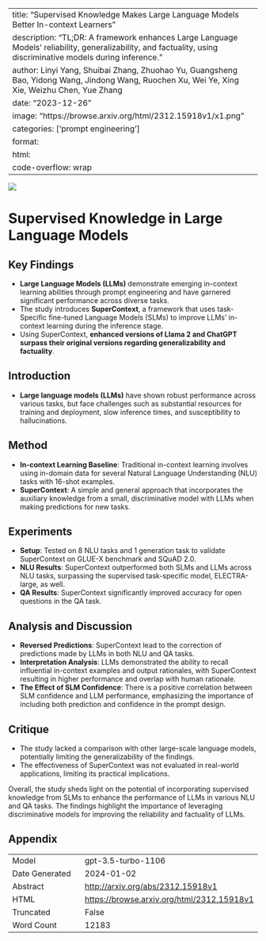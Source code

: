 
---
title: "Supervised Knowledge Makes Large Language Models Better In-context Learners"
description: "TL;DR: A framework enhances Large Language Models' reliability, generalizability, and factuality, using discriminative models during inference."
author: Linyi Yang, Shuibai Zhang, Zhuohao Yu, Guangsheng Bao, Yidong Wang, Jindong Wang, Ruochen Xu, Wei Ye, Xing Xie, Weizhu Chen, Yue Zhang
date: "2023-12-26"
image: "https://browse.arxiv.org/html/2312.15918v1/x1.png"
categories: ['prompt engineering']
format:
  html:
    code-overflow: wrap
---

![](https://browse.arxiv.org/html/2312.15918v1/x1.png)

# Supervised Knowledge in Large Language Models

## Key Findings
- **Large Language Models (LLMs)** demonstrate emerging in-context learning abilities through prompt engineering and have garnered significant performance across diverse tasks.
- The study introduces **SuperContext**, a framework that uses task-Specific fine-tuned Language Models (SLMs) to improve LLMs' in-context learning during the inference stage.
- Using SuperContext, **enhanced versions of Llama 2 and ChatGPT surpass their original versions regarding generalizability and factuality**.

## Introduction
- **Large language models (LLMs)** have shown robust performance across various tasks, but face challenges such as substantial resources for training and deployment, slow inference times, and susceptibility to hallucinations.

## Method
- **In-context Learning Baseline**: Traditional in-context learning involves using in-domain data for several Natural Language Understanding (NLU) tasks with 16-shot examples.
- **SuperContext**: A simple and general approach that incorporates the auxiliary knowledge from a small, discriminative model with LLMs when making predictions for new tasks.

## Experiments
- **Setup**: Tested on 8 NLU tasks and 1 generation task to validate SuperContext on GLUE-X benchmark and SQuAD 2.0.
- **NLU Results**: SuperContext outperformed both SLMs and LLMs across NLU tasks, surpassing the supervised task-specific model, ELECTRA-large, as well.
- **QA Results**: SuperContext significantly improved accuracy for open questions in the QA task.

## Analysis and Discussion
- **Reversed Predictions**: SuperContext lead to the correction of predictions made by LLMs in both NLU and QA tasks.
- **Interpretation Analysis**: LLMs demonstrated the ability to recall influential in-context examples and output rationales, with SuperContext resulting in higher performance and overlap with human rationale.
- **The Effect of SLM Confidence**: There is a positive correlation between SLM confidence and LLM performance, emphasizing the importance of including both prediction and confidence in the prompt design.

## Critique
- The study lacked a comparison with other large-scale language models, potentially limiting the generalizability of the findings.
- The effectiveness of SuperContext was not evaluated in real-world applications, limiting its practical implications.

Overall, the study sheds light on the potential of incorporating supervised knowledge from SLMs to enhance the performance of LLMs in various NLU and QA tasks. The findings highlight the importance of leveraging discriminative models for improving the reliability and factuality of LLMs.

## Appendix

|          |          |
|----------|----------|
| Model     | gpt-3.5-turbo-1106       |
| Date Generated     | 2024-01-02       |
| Abstract | [http://arxiv.org/abs/2312.15918v1](http://arxiv.org/abs/2312.15918v1)        |
| HTML     | [https://browse.arxiv.org/html/2312.15918v1](https://browse.arxiv.org/html/2312.15918v1)       |
| Truncated       | False       |
| Word Count       | 12183       |